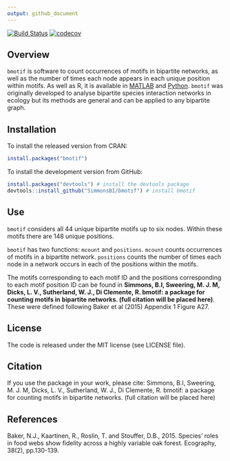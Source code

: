 ```yaml
---
output: github_document
---
```


<!-- README.md is generated from README.Rmd. Please edit that file -->

[![Build Status](https://travis-ci.org/SimmonsBI/bmotif.svg?branch=master)](https://travis-ci.org/SimmonsBI/bmotif)
[![codecov](https://codecov.io/gh/SimmonsBI/bmotif/branch/master/graph/badge.svg)](https://codecov.io/gh/SimmonsBI/bmotif)

## Overview

`bmotif` is software to count occurrences of motifs in bipartite networks, as well as the number of times each node appears in each unique position within motifs. As well as R, it is available in [MATLAB](https://github.com/SimmonsBI/bmotif-matlab) and [Python](https://github.com/SimmonsBI/bmotif-python). `bmotif` was originally developed to analyse bipartite species interaction networks in ecology but its methods are general and can be applied to any bipartite graph.

## Installation

To install the released version from CRAN:

```r
install.packages("bmotif")
```

To install the development version from GitHub:

```r
install.packages("devtools") # install the devtools package
devtools::install_github("SimmonsBI/bmotif") # install bmotif
```

## Use

`bmotif` considers all 44 unique bipartite motifs up to six nodes. Within these motifs there are 148 unique positions.

`bmotif` has two functions: `mcount` and `positions`. `mcount` counts occurrences of motifs in a bipartite network. `positions` counts the number of times each node in a network occurs in each of the positions within the motifs.

The motifs corresponding to each motif ID and the positions corresponding to each motif position ID can be found in **Simmons, B.I, Sweering, M. J. M, Dicks, L. V., Sutherland, W. J., Di Clemente, R. bmotif: a package for counting motifs in bipartite networks. (full citation will be placed here)**. These were defined following Baker et al (2015) Appendix 1 Figure A27.

## License
The code is released under the MIT license (see LICENSE file).

## Citation
If you use the package in your work, please cite:
Simmons, B.I, Sweering, M. J. M, Dicks, L. V., Sutherland, W. J., Di Clemente, R. bmotif: a package for counting motifs in bipartite networks. (full citation will be placed here)

## References
Baker, N.J., Kaartinen, R., Roslin, T. and Stouffer, D.B., 2015. Species’ roles in food webs show fidelity across a highly variable oak forest. Ecography, 38(2), pp.130-139.

